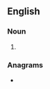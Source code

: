 {{also|tib}}
==English==

===Noun===
{{en-noun|TiB}}

# {{abbreviation of|en|tebibyte|nodot=1}}

===Anagrams===
* {{anagrams|en|a=bit|B.I.T.|ITB|TBI|bit}}